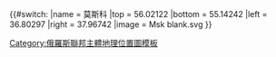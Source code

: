{{#switch:{{{1}}}
|name   = 莫斯科
|top    = 56.02122
|bottom = 55.14242
|left   = 36.80297
|right  = 37.96742
|image  = Msk blank.svg
}}<noinclude>{{Location map/Info}}
[[Category:俄羅斯聯邦主體地理位置圖模板]]
</noinclude>